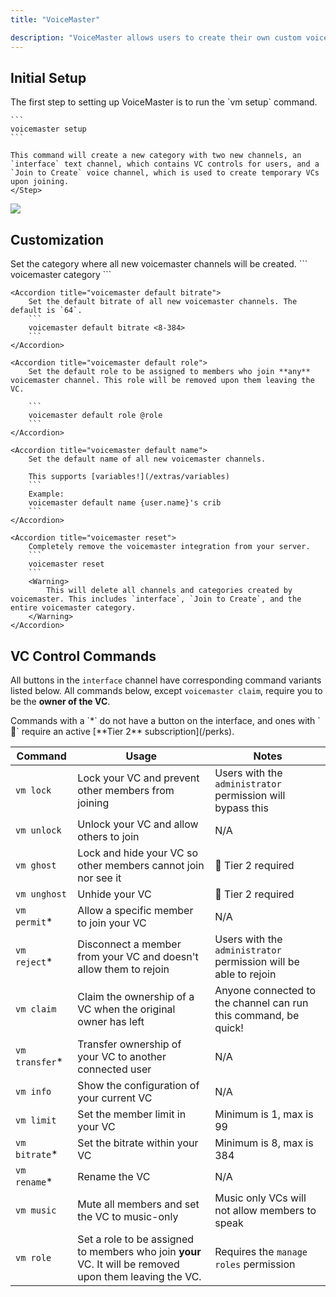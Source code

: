 ```yaml
---
title: "VoiceMaster"

description: "VoiceMaster allows users to create their own custom voice channels and customize them with Bleed."
---
```


## Initial Setup

<Steps>
  <Step title="Initialization">
    The first step to setting up VoiceMaster is to run the `vm setup` command.

    ```
    voicemaster setup
    ```

    This command will create a new category with two new channels, an `interface` text channel, which contains VC controls for users, and a `Join to Create` voice channel, which is used to create temporary VCs upon joining.
    </Step>

  </Steps>
    <Frame type="glass" caption="VC control interface shown in the newly created interface channel">
        <img src="/images/vm.png?raw=true" />
    </Frame>

## Customization

<AccordionGroup>
    <Accordion title="voicemaster category">
        Set the category where all new voicemaster channels will be created.
        ```
        voicemaster category <category name_or_id>
        ```
    </Accordion>

    <Accordion title="voicemaster default bitrate">
        Set the default bitrate of all new voicemaster channels. The default is `64`.
        ```
        voicemaster default bitrate <8-384>
        ```
    </Accordion>

    <Accordion title="voicemaster default role">
        Set the default role to be assigned to members who join **any** voicemaster channel. This role will be removed upon them leaving the VC.

        ```
        voicemaster default role @role
        ```
    </Accordion>

    <Accordion title="voicemaster default name">
        Set the default name of all new voicemaster channels.

        This supports [variables!](/extras/variables)
        ```
        Example:
        voicemaster default name {user.name}'s crib
        ```
    </Accordion>

    <Accordion title="voicemaster reset">
        Completely remove the voicemaster integration from your server.
        ```
        voicemaster reset
        ```
        <Warning>
            This will delete all channels and categories created by voicemaster. This includes `interface`, `Join to Create`, and the entire voicemaster category.
        </Warning>
    </Accordion>

</AccordionGroup>

## VC Control Commands

All buttons in the `interface` channel have corresponding command variants listed below. All commands below, except `voicemaster claim`, require you to be the **owner of the VC**.

<Note>
  Commands with a `*` do not have a button on the interface, and ones with `🏅`
  require an active [**Tier 2** subscription](/perks).
</Note>

| Command         | Usage                                                                                                   | Notes                                                            |
| --------------- | ------------------------------------------------------------------------------------------------------- | ---------------------------------------------------------------- |
| `vm lock`       | Lock your VC and prevent other members from joining                                                     | Users with the `administrator` permission will bypass this       |
| `vm unlock`     | Unlock your VC and allow others to join                                                                 | N/A                                                              |
| `vm ghost`      | Lock and hide your VC so other members cannot join nor see it                                           | 🏅 Tier 2 required                                               |
| `vm unghost`    | Unhide your VC                                                                                          | 🏅 Tier 2 required                                               |
| `vm permit`\*   | Allow a specific member to join your VC                                                                 | N/A                                                              |
| `vm reject`\*   | Disconnect a member from your VC and doesn't allow them to rejoin                                       | Users with the `administrator` permission will be able to rejoin |
| `vm claim`      | Claim the ownership of a VC when the original owner has left                                            | Anyone connected to the channel can run this command, be quick!  |
| `vm transfer`\* | Transfer ownership of your VC to another connected user                                                 | N/A                                                              |
| `vm info`       | Show the configuration of your current VC                                                               | N/A                                                              |
| `vm limit`      | Set the member limit in your VC                                                                         | Minimum is 1, max is 99                                          |
| `vm bitrate`\*  | Set the bitrate within your VC                                                                          | Minimum is 8, max is 384                                         |
| `vm rename`\*   | Rename the VC                                                                                           | N/A                                                              |
| `vm music`      | Mute all members and set the VC to music-only                                                           | Music only VCs will not allow members to speak                   |
| `vm role`       | Set a role to be assigned to members who join **your** VC. It will be removed upon them leaving the VC. | Requires the `manage roles` permission                           |
